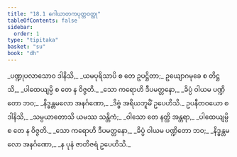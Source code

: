 ```yaml
---
title: "18.1 ဂေါဃာတကပုတ္တဝတ္ထု"
tableOfContents: false
sidebar:
  order: 1
type: "tipitaka"
basket: "su"
book: "dh"
---
```



<DynamicBreadcrumb />

<Division number="235" book="dh">

<Paragraph number="255" type="verses" book="dh">
_ပဏ္ဍုပလာသောဝ ဒါနိသိ,_  
_ယမပုရိသာပိ စ တေ ဥပဋ္ဌိတာ;_  
ဥယျောဂမုခေ စ တိဋ္ဌသိ,_  
_ပါထေယျမ္ပိ စ တေ န ဝိဇ္ဇတိ._  

</Paragraph>

</Division>
<Division number="236" book="dh">

<Paragraph number="256" type="verses" book="dh">
_သော ကရောဟိ ဒီပမတ္တနော,_  
_ခိပ္ပံ ဝါယမ ပဏ္ဍိတော ဘဝ;_  
_နိဒ္ဓန္တမလော အနင်္ဂဏော,_  
_ဒိဗ္ဗံ အရိယဘူမိံ ဥပေဟိသိ._  

</Paragraph>

</Division>
<Division number="237" book="dh">

<Paragraph number="257" type="verses" book="dh">
ဥပနီတဝယော စ ဒါနိသိ,_  
_သမ္ပယာတောသိ ယမဿ သန္တိကံ;_  
_ဝါသော တေ နတ္ထိ အန္တရာ,_  
_ပါထေယျမ္ပိ စ တေ န ဝိဇ္ဇတိ._  

</Paragraph>

</Division>
<Division number="238" book="dh">

<Paragraph number="258" type="verses" book="dh">
_သော ကရောဟိ ဒီပမတ္တနော,_  
_ခိပ္ပံ ဝါယမ ပဏ္ဍိတော ဘဝ;_  
_နိဒ္ဓန္တမလော အနင်္ဂဏော,_  
_န ပုနံ ဇာတိဇရံ ဥပေဟိသိ._
</Paragraph>
</Division>